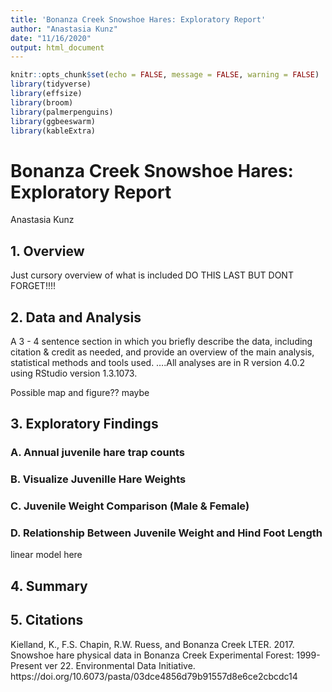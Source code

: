 ```yaml
---
title: 'Bonanza Creek Snowshoe Hares: Exploratory Report'
author: "Anastasia Kunz"
date: "11/16/2020"
output: html_document
---
```


```r
knitr::opts_chunk$set(echo = FALSE, message = FALSE, warning = FALSE)
library(tidyverse)
library(effsize)
library(broom)
library(palmerpenguins)
library(ggbeeswarm)
library(kableExtra)
```

# Bonanza Creek Snowshoe Hares: Exploratory Report
 Anastasia Kunz

## 1. Overview
Just cursory overview of what is included DO THIS LAST BUT DONT FORGET!!!!


## 2. Data and Analysis
A 3 - 4 sentence section in which you briefly describe the data, including citation & credit as needed, and provide an overview of the main analysis, statistical methods and tools used.
....All analyses are in R version 4.0.2 using RStudio version 1.3.1073.



Possible map and figure?? maybe

## 3. Exploratory Findings
### A. Annual juvenile hare trap counts
### B. Visualize Juvenille Hare Weights
### C. Juvenile Weight Comparison (Male & Female)
### D. Relationship Between Juvenile Weight and Hind Foot Length
linear model here



## 4. Summary


## 5. Citations

Kielland, K., F.S. Chapin, R.W. Ruess, and Bonanza Creek LTER. 2017. Snowshoe hare physical data in Bonanza Creek Experimental Forest: 1999-Present ver 22. Environmental Data Initiative. https://doi.org/10.6073/pasta/03dce4856d79b91557d8e6ce2cbcdc14











